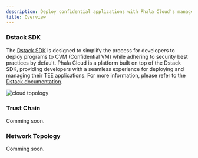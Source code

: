 ```yaml
---
description: Deploy confidential applications with Phala Cloud's managed TEE infrastructure.
title: Overview
---
```



### Dstack SDK

The [Dstack SDK](https://github.com/dstack-TEE/dstack) is designed to simplify the process for developers to deploy programs to CVM (Confidential VM) while adhering to security best practices by default. Phala Cloud is a platform built on top of the Dstack SDK, providing developers with a seamless experience for deploying and managing their TEE applications. For more information, please refer to the [Dstack documentation](https://docs.phala.network/dstack/overview).

<Frame caption="cloud topology">
    <img src="/images/cloud-topology.png" alt="cloud topology" />

</Frame>

### Trust Chain

Comming soon.

### Network Topology

Comming soon.
